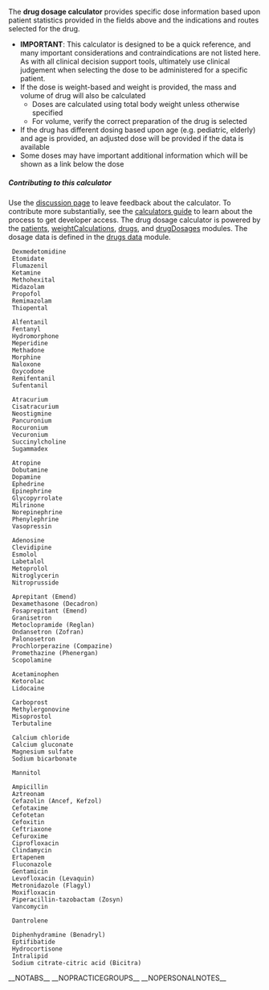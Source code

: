 <calculatormodule id="drugDosages" />
<calculatordescription>The '''drug dosage calculator''' provides specific dose information based upon patient statistics provided in the fields above and the indications and routes selected for the drug.
* '''IMPORTANT''': This calculator is designed to be a quick reference, and many important considerations and contraindications are not listed here. As with all clinical decision support tools, ultimately use clinical judgement when selecting the dose to be administered for a specific patient.
* If the dose is weight-based and weight is provided, the mass and volume of drug will also be calculated
** Doses are calculated using total body weight unless otherwise specified
** For volume, verify the correct preparation of the drug is selected
* If the drug has different dosing based upon age (e.g. pediatric, elderly) and age is provided, an adjusted dose will be provided if the data is available
* Some doses may have important additional information which will be shown as a link below the dose

===== Contributing to this calculator =====
Use the [[{{TALKPAGENAME}}|discussion page]] to leave feedback about the calculator. To contribute more substantially, see the [[WikiAnesthesia:Calculators guide|calculators guide]] to learn about the process to get developer access.
The drug dosage calculator is powered by the [[MediaWiki:Gadget-calculator-patients-core.js|patients]], [[MediaWiki:Gadget-calculator-patients-weightCalculations.js|weightCalculations]], [[MediaWiki:Gadget-calculator-drugs-core.js|drugs]], and [[MediaWiki:Gadget-calculator-drugDosages.js|drugDosages]] modules. The dosage data is defined in the [[MediaWiki:Gadget-calculator-drugs-data.js|drugs data]] module.
</calculatordescription>
<calculatorsearch title="Search drugs" search-placeholder="Search &quot;Atropine&quot; or &quot;Precedex&quot; or &quot;Hypotension&quot; or &quot;PONV&quot;" />
<calculationcategory id="sedativeHypnotics" title="Sedatives and hypnotics">
  <calculation id="drugDosages-dexmedetomidine">Dexmedetomidine</calculation>
  <calculation id="drugDosages-etomidate">Etomidate</calculation>
  <calculation id="drugDosages-flumazenil">Flumazenil</calculation>
  <calculation id="drugDosages-ketamine">Ketamine</calculation>
  <calculation id="drugDosages-methohexital">Methohexital</calculation>
  <calculation id="drugDosages-midazolam">Midazolam</calculation>
  <calculation id="drugDosages-propofol">Propofol</calculation>
  <calculation id="drugDosages-remimazolam">Remimazolam</calculation>
  <calculation id="drugDosages-thiopental">Thiopental</calculation>
</calculationcategory>
<calculationcategory id="opioids" title="Opioids">
  <calculation id="drugDosages-alfentanil">Alfentanil</calculation>
  <calculation id="drugDosages-fentanyl">Fentanyl</calculation>
  <calculation id="drugDosages-hydromorphone">Hydromorphone</calculation>
  <calculation id="drugDosages-meperidine">Meperidine</calculation>
  <calculation id="drugDosages-methadone">Methadone</calculation>
  <calculation id="drugDosages-morphine">Morphine</calculation>
  <calculation id="drugDosages-naloxone">Naloxone</calculation>
  <calculation id="drugDosages-oxycodone">Oxycodone</calculation>
  <calculation id="drugDosages-remifentanil">Remifentanil</calculation>
  <calculation id="drugDosages-sufentanil">Sufentanil</calculation>
</calculationcategory>
<calculationcategory id="neuromuscularBlockade" title="Neuromuscular blockade">
  <calculation id="drugDosages-atracurium">Atracurium</calculation>
  <calculation id="drugDosages-cisatracurium">Cisatracurium</calculation>
  <calculation id="drugDosages-neostigmine">Neostigmine</calculation>
  <calculation id="drugDosages-pancuronium">Pancuronium</calculation>
  <calculation id="drugDosages-rocuronium">Rocuronium</calculation>
  <calculation id="drugDosages-vecuronium">Vecuronium</calculation>
  <calculation id="drugDosages-succinylcholine">Succinylcholine</calculation>
  <calculation id="drugDosages-sugammadex">Sugammadex</calculation>
</calculationcategory>
<calculationcategory id="cardiovascularAgonists" title="Cardiovascular agonists">
  <calculation id="drugDosages-atropine">Atropine</calculation>
  <calculation id="drugDosages-dobutamine">Dobutamine</calculation>
  <calculation id="drugDosages-dopamine">Dopamine</calculation>
  <calculation id="drugDosages-ephedrine">Ephedrine</calculation>
  <calculation id="drugDosages-epinephrine">Epinephrine</calculation>
  <calculation id="drugDosages-glycopyrrolate">Glycopyrrolate</calculation>
  <calculation id="drugDosages-milrinone">Milrinone</calculation>
  <calculation id="drugDosages-norepinephrine">Norepinephrine</calculation>
  <calculation id="drugDosages-phenylephrine">Phenylephrine</calculation>
  <calculation id="drugDosages-vasopressin">Vasopressin</calculation>
</calculationcategory>
<calculationcategory id="cardiovascularAntagonists" title="Cardiovascular antagonists">
  <calculation id="drugDosages-adenosine">Adenosine</calculation>
  <calculation id="drugDosages-clevidipine">Clevidipine</calculation>
  <calculation id="drugDosages-esmolol">Esmolol</calculation>
  <calculation id="drugDosages-labetalol">Labetalol</calculation>
  <calculation id="drugDosages-metoprolol">Metoprolol</calculation>
  <calculation id="drugDosages-nitroglycerin">Nitroglycerin</calculation>
  <calculation id="drugDosages-nitroprusside">Nitroprusside</calculation>
</calculationcategory>
<calculationcategory id="ponv" title="Postoperative nausea and vomiting">
  <calculation id="drugDosages-aprepitant">Aprepitant (Emend)</calculation>
  <calculation id="drugDosages-dexamethasone">Dexamethasone (Decadron)</calculation>
  <calculation id="drugDosages-fosaprepitant">Fosaprepitant (Emend)</calculation>
  <calculation id="drugDosages-granisetron">Granisetron</calculation>
  <calculation id="drugDosages-metoclopramide">Metoclopramide (Reglan)</calculation>
  <calculation id="drugDosages-ondansetron">Ondansetron (Zofran)</calculation>
  <calculation id="drugDosages-palonosetron">Palonosetron</calculation>
  <calculation id="drugDosages-prochlorperazine">Prochlorperazine (Compazine)</calculation>
  <calculation id="drugDosages-promethazine">Promethazine (Phenergan)</calculation>
  <calculation id="drugDosages-scopolamine">Scopolamine</calculation>
</calculationcategory>
<calculationcategory id="nonOpioidAnalgesics" title="Non-opioid analgesics">
  <calculation id="drugDosages-acetaminophen">Acetaminophen</calculation>
  <calculation id="drugDosages-ketorolac">Ketorolac</calculation>
  <calculation id="drugDosages-lidocaine">Lidocaine</calculation>
</calculationcategory>
<calculationcategory id="obstetricAnesthesia" title="Obstetric anesthesia">
  <calculation id="drugDosages-carboprost">Carboprost</calculation>
  <calculation id="drugDosages-methylergonovine">Methylergonovine</calculation>
  <calculation id="drugDosages-misoprostol">Misoprostol</calculation>
  <calculation id="drugDosages-terbutaline">Terbutaline</calculation>
</calculationcategory>
<calculationcategory id="electrolytes" title="Electrolytes">
  <calculation id="drugDosages-calciumChloride">Calcium chloride</calculation>
  <calculation id="drugDosages-calciumGluconate">Calcium gluconate</calculation>
  <calculation id="drugDosages-magnesiumSulfate">Magnesium sulfate</calculation>
  <calculation id="drugDosages-sodiumBicarbonate">Sodium bicarbonate</calculation>
</calculationcategory>
<calculationcategory id="diuretics" title="Diuretics">
  <calculation id="drugDosages-mannitol">Mannitol</calculation>
</calculationcategory>
<calculationcategory id="antibiotics" title="Antibiotics">
  <calculation id="drugDosages-ampicillin">Ampicillin</calculation>
  <calculation id="drugDosages-aztreonam">Aztreonam</calculation>
  <calculation id="drugDosages-cefazolin">Cefazolin (Ancef, Kefzol)</calculation>
  <calculation id="drugDosages-cefotaxime">Cefotaxime</calculation>
  <calculation id="drugDosages-cefotetan">Cefotetan</calculation>
  <calculation id="drugDosages-cefoxitin">Cefoxitin</calculation>
  <calculation id="drugDosages-ceftriaxone">Ceftriaxone</calculation>
  <calculation id="drugDosages-cefuroxime">Cefuroxime</calculation>
  <calculation id="drugDosages-ciprofloxacin">Ciprofloxacin</calculation>
  <calculation id="drugDosages-clindamycin">Clindamycin</calculation>
  <calculation id="drugDosages-ertapenem">Ertapenem</calculation>
  <calculation id="drugDosages-fluconazole">Fluconazole</calculation>
  <calculation id="drugDosages-gentamicin">Gentamicin</calculation>
  <calculation id="drugDosages-levofloxacin">Levofloxacin (Levaquin)</calculation>
  <calculation id="drugDosages-metronidazole">Metronidazole (Flagyl)</calculation>
  <calculation id="drugDosages-moxifloxacin">Moxifloxacin</calculation>
  <calculation id="drugDosages-piperacillinTazobactam">Piperacillin-tazobactam (Zosyn)</calculation>
  <calculation id="drugDosages-vancomycin">Vancomycin</calculation>
</calculationcategory>
<calculationcategory id="malignantHyperthermia" title="Malignant hyperthermia">
  <calculation id="drugDosages-dantrolene">Dantrolene</calculation>
</calculationcategory>
<calculationcategory id="other" title="Other">
  <calculation id="drugDosages-diphenhydramine">Diphenhydramine (Benadryl)</calculation>
  <calculation id="drugDosages-eptifibatide">Eptifibatide</calculation>
  <calculation id="drugDosages-hydrocortisone">Hydrocortisone</calculation>
  <calculation id="drugDosages-intralipid">Intralipid</calculation>
  <calculation id="drugDosages-sodiumCitrateCitricAcid">Sodium citrate-citric acid (Bicitra)</calculation>
</calculationcategory>

__NOTABS__
__NOPRACTICEGROUPS__
__NOPERSONALNOTES__